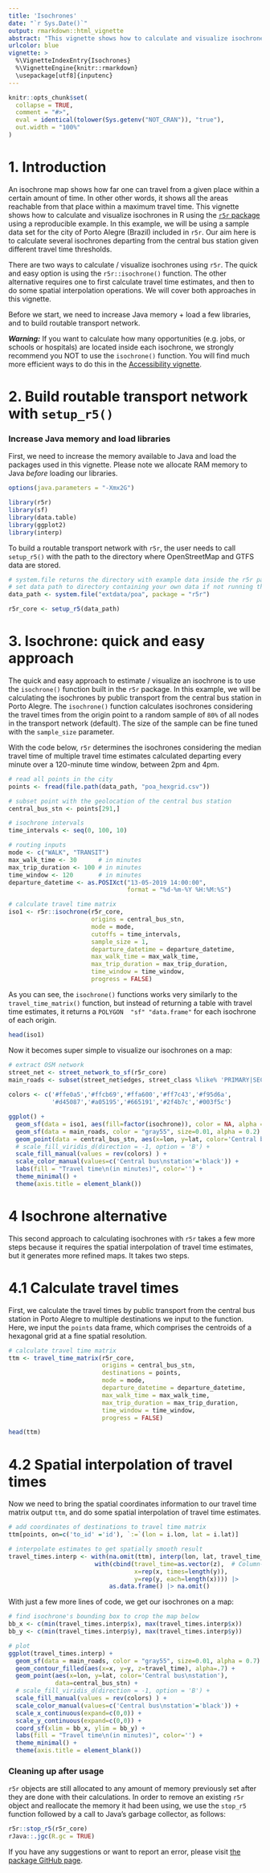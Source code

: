 ```yaml
---
title: 'Isochrones'
date: "`r Sys.Date()`"
output: rmarkdown::html_vignette
abstract: "This vignette shows how to calculate and visualize isochrones in R using the `r5r` package."
urlcolor: blue
vignette: >
  %\VignetteIndexEntry{Isochrones} 
  %\VignetteEngine{knitr::rmarkdown} 
  \usepackage[utf8]{inputenc}
---
```


```r
knitr::opts_chunk$set(
  collapse = TRUE,
  comment = "#>",
  eval = identical(tolower(Sys.getenv("NOT_CRAN")), "true"),
  out.width = "100%"
)
```

# 1. Introduction

An isochrone map shows how far one can travel from a given place within a certain amount of time. In other other words, it shows all the areas reachable from that place within a maximum travel time. This vignette shows how to calculate and visualize isochrones in R using the [`r5r` package](https://ipeagit.github.io/r5r/index.html) using a reproducible example. In this example, we will be using a sample data set for the city of Porto Alegre (Brazil) included in `r5r`. Our aim here is to calculate several isochrones departing from the central bus station given different travel time thresholds. 

There are two ways to calculate / visualize isochrones using `r5r`. The quick and easy option is using the `r5r::isochrone()` function. The other alternative requires one to first calculate travel time estimates, and then to do some spatial interpolation operations. We will cover both approaches in this vignette. 

Before we start, we need to increase Java memory + load a few libraries, and to build routable transport network.



***Warning:*** If you want to calculate how many opportunities (e.g. jobs, or schools or hospitals) are located inside each isochrone, we strongly recommend you NOT to use the `isochrone()` function. You will find much more efficient ways to do this in the [Accessibility vignette](https://ipeagit.github.io/r5r/articles/accessibility.html).


# 2. Build routable transport network with `setup_r5()`

### Increase Java memory and load libraries

First, we need to increase the memory available to Java and load the packages used in this vignette. Please note we allocate RAM memory to Java *before* loading our libraries.

```r
options(java.parameters = "-Xmx2G")

library(r5r)
library(sf)
library(data.table)
library(ggplot2)
library(interp)
```


To build a routable transport network with `r5r`, the user needs to call `setup_r5()` with the path to the directory where OpenStreetMap and GTFS data are stored.

```r
# system.file returns the directory with example data inside the r5r package
# set data path to directory containing your own data if not running this example
data_path <- system.file("extdata/poa", package = "r5r")

r5r_core <- setup_r5(data_path)
```


# 3. Isochrone: quick and easy approach

The quick and easy approach to estimate / visualize an isochrone is to use the `isochrone()` function built in the `r5r` package. In this example, we will be calculating the isochrones by public transport from the central bus station in Porto Alegre. The `isochrone()` function calculates isochrones considering the travel times from the origin point to a random sample of `80%` of all nodes in the transport network (default). The size of the sample can be fine tuned with the `sample_size` parameter. 

With the code below, `r5r` determines the isochrones considering the median travel time of multiple travel time estimates calculated departing every minute over a 120-minute time window, between 2pm and 4pm.



```r
# read all points in the city
points <- fread(file.path(data_path, "poa_hexgrid.csv"))

# subset point with the geolocation of the central bus station
central_bus_stn <- points[291,]

# isochrone intervals
time_intervals <- seq(0, 100, 10)

# routing inputs
mode <- c("WALK", "TRANSIT")
max_walk_time <- 30      # in minutes
max_trip_duration <- 100 # in minutes
time_window <- 120       # in minutes
departure_datetime <- as.POSIXct("13-05-2019 14:00:00",
                                 format = "%d-%m-%Y %H:%M:%S")

# calculate travel time matrix
iso1 <- r5r::isochrone(r5r_core,
                       origins = central_bus_stn,
                       mode = mode,
                       cutoffs = time_intervals,
                       sample_size = 1,
                       departure_datetime = departure_datetime,
                       max_walk_time = max_walk_time,
                       max_trip_duration = max_trip_duration,
                       time_window = time_window,
                       progress = FALSE)

```
As you can see, the `isochrone()` functions works very similarly to the `travel_time_matrix()` function, but instead of returning a table with travel time estimates, it returns a `POLYGON  "sf" "data.frame"` for each isochrone of each origin.

```r
head(iso1)
```

Now it becomes super simple to visualize our isochrones on a map:

```r
# extract OSM network
street_net <- street_network_to_sf(r5r_core)
main_roads <- subset(street_net$edges, street_class %like% 'PRIMARY|SECONDARY')
  
colors <- c('#ffe0a5','#ffcb69','#ffa600','#ff7c43','#f95d6a',
            '#d45087','#a05195','#665191','#2f4b7c','#003f5c')

ggplot() +
  geom_sf(data = iso1, aes(fill=factor(isochrone)), color = NA, alpha = .7) +
  geom_sf(data = main_roads, color = "gray55", size=0.01, alpha = 0.2) +
  geom_point(data = central_bus_stn, aes(x=lon, y=lat, color='Central bus\nstation')) +
  # scale_fill_viridis_d(direction = -1, option = 'B') +
  scale_fill_manual(values = rev(colors) ) +
  scale_color_manual(values=c('Central bus\nstation'='black')) +
  labs(fill = "Travel time\n(in minutes)", color='') +
  theme_minimal() +
  theme(axis.title = element_blank())
```


# 4 Isochrone alternative

This second approach to calculating isochrones with `r5r` takes a few more steps because it requires the spatial interpolation of travel time estimates, but it generates more refined maps. It takes two steps. 

# 4.1 Calculate travel times

First, we calculate the travel times by public transport from the central bus station in Porto Alegre to multiple destinations we input to the function. Here, we input the `points` data frame, which comprises the centroids of a hexagonal grid at a fine spatial resolution.

```r
# calculate travel time matrix
ttm <- travel_time_matrix(r5r_core,
                          origins = central_bus_stn,
                          destinations = points,
                          mode = mode,
                          departure_datetime = departure_datetime,
                          max_walk_time = max_walk_time,
                          max_trip_duration = max_trip_duration,
                          time_window = time_window,
                          progress = FALSE)

head(ttm)

```

# 4.2 Spatial interpolation of travel times

Now we need to bring the spatial coordinates information to our travel time matrix output `ttm`, and do some spatial interpolation of travel time estimates.

```r
# add coordinates of destinations to travel time matrix
ttm[points, on=c('to_id' ='id'), `:=`(lon = i.lon, lat = i.lat)]

# interpolate estimates to get spatially smooth result
travel_times.interp <- with(na.omit(ttm), interp(lon, lat, travel_time_p50)) |>
                        with(cbind(travel_time=as.vector(z),  # Column-major order
                                   x=rep(x, times=length(y)),
                                   y=rep(y, each=length(x)))) |>
                            as.data.frame() |> na.omit()
```


With just a few more lines of code, we get our isochrones on a map:

```r
# find isochrone's bounding box to crop the map below
bb_x <- c(min(travel_times.interp$x), max(travel_times.interp$x))
bb_y <- c(min(travel_times.interp$y), max(travel_times.interp$y))

# plot
ggplot(travel_times.interp) +
  geom_sf(data = main_roads, color = "gray55", size=0.01, alpha = 0.7) +
  geom_contour_filled(aes(x=x, y=y, z=travel_time), alpha=.7) +
  geom_point(aes(x=lon, y=lat, color='Central bus\nstation'),
             data=central_bus_stn) +
  # scale_fill_viridis_d(direction = -1, option = 'B') +
  scale_fill_manual(values = rev(colors) ) +
  scale_color_manual(values=c('Central bus\nstation'='black')) +
  scale_x_continuous(expand=c(0,0)) +
  scale_y_continuous(expand=c(0,0)) +
  coord_sf(xlim = bb_x, ylim = bb_y) +
  labs(fill = "Travel time\n(in minutes)", color='') +
  theme_minimal() +
  theme(axis.title = element_blank())
```


### Cleaning up after usage

`r5r` objects are still allocated to any amount of memory previously set after they are done with their calculations. In order to remove an existing `r5r` object and reallocate the memory it had been using, we use the `stop_r5` function followed by a call to Java's garbage collector, as follows:

```r
r5r::stop_r5(r5r_core)
rJava::.jgc(R.gc = TRUE)
```

If you have any suggestions or want to report an error, please visit [the package GitHub page](https://github.com/ipeaGIT/r5r).
